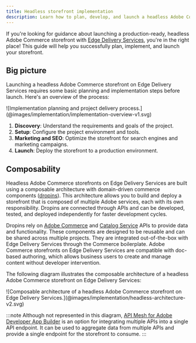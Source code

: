```yaml
---
title: Headless storefront implementation
description: Learn how to plan, develop, and launch a headless Adobe Commerce storefront with Edge Delivery Services.
---
```



If you're looking for guidance about launching a production-ready, headless Adobe Commerce storefront with [Edge Delivery Services](https://www.aem.live/), you're in the right place! This guide will help you successfully plan, implement, and launch your storefront.

## Big picture

Launching a headless Adobe Commerce storefront on Edge Delivery Services requires some basic planning and implementation steps before launch. Here's an overview of the process:

<Diagram caption="Implementation planning and project delivery process.">
  ![Implementation planning and project delivery process.](@images/implementation/implementation-overview-v1.svg)
</Diagram>

<Callouts>

1. **Discovery**: Understand the requirements and goals of the project.
1. **Setup**: Configure the project environment and tools.
1. **Marketing and SEO**: Optimize the storefront for search engines and marketing campaigns.
1. **Launch**: Deploy the storefront to a production environment.

</Callouts>

## Composability

Headless Adobe Commerce storefronts on Edge Delivery Services are built using a composable architecture with domain-driven commerce components ([dropins](/dropins/all/introduction/)). This architecture allows you to build and deploy a storefront that is composed of multiple Adobe services, each with its own responsibility. Dropins are connected through APIs and can be developed, tested, and deployed independently for faster development cycles.

Dropins rely on [Adobe Commerce](https://developer.adobe.com/commerce/webapi/graphql/) and [Catalog Service](https://developer.adobe.com/commerce/services/graphql/catalog-service/) APIs to provide data and functionality. These components are designed to be reusable and can be shared across multiple projects. They are integrated out-of-the-box with Edge Delivery Services through the Commerce boilerplate. Adobe Commerce storefronts on Edge Delivery Services are compatible with doc-based authoring, which allows business users to create and manage content without developer intervention.

The following diagram illustrates the composable architecture of a headless Adobe Commerce storefront on Edge Delivery Services:

<Diagram caption="Composable architecture of a headless Adobe Commerce storefront on Edge Delivery Services.">
  ![Composable architecture of a headless Adobe Commerce storefront on Edge Delivery Services.](@images/implementation/headless-architecture-v2.svg)
</Diagram>

:::note
Although not represented in this diagram, [API Mesh for Adobe Developer App Builder](https://developer.adobe.com/graphql-mesh-gateway/) is an option for integrating multiple APIs into a single API endpoint. It can be used to aggregate data from multiple APIs and provide a single endpoint for the storefront to consume.
:::
